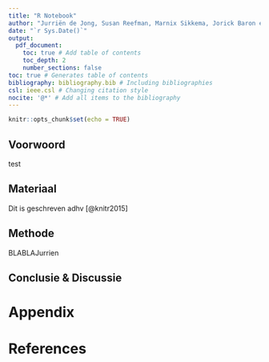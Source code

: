```yaml
---
title: "R Notebook"
author: "Jurriën de Jong, Susan Reefman, Marnix Sikkema, Jorick Baron en Miguel Botter van Elburg"
date: "`r Sys.Date()`"
output:
  pdf_document:
    toc: true # Add table of contents
    toc_depth: 2
    number_sections: false
toc: true # Generates table of contents
bibliography: bibliography.bib # Including bibliographies
csl: ieee.csl # Changing citation style
nocite: '@*' # Add all items to the bibliography
---
```

```r
knitr::opts_chunk$set(echo = TRUE)
```
\pagebreak

## Voorwoord

test

\pagebreak

## Materiaal

Dit is geschreven adhv [@knitr2015] 

## Methode

BLABLAJurrien

## Conclusie & Discussie




\pagebreak


# Appendix {-} 
# References